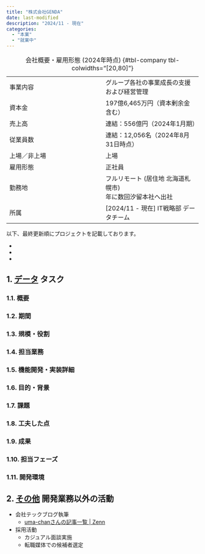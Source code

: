 ```yaml
---
title: "株式会社GENDA"
date: last-modified
description: "2024/11 - 現在"
categories:
  - "本業"
  - "就業中"
---
```


:会社概要・雇用形態 (2024年時点) {#tbl-company tbl-colwidths="[20,80]"}

|              |                                                              |
| :---         | :---                                                         |
| 事業内容     | グループ各社の事業成長の支援および経営管理                   |
| 資本金       | 197億6,465万円（資本剰余金含む）                             |
| 売上高       | 連結：556億円（2024年1月期）                                 |
| 従業員数     | 連結：12,056名（2024年8月31日時点）                          |
| 上場／非上場 | 上場                                                         |
| 雇用形態     | 正社員                                                       |
| 勤務地       | フルリモート (居住地 北海道札幌市)<br>年に数回汐留本社へ出社 |
| 所属         | [2024/11 - 現在] IT戦略部 データチーム                       |

<!--
**入社動機**
- 事業拡大・成長のスピードが速く、面白さを感じつつ業務に携われると思った
- 自分のやりたいことと求人がマッチしている (目の前で困っている方がいるときモチベーションが上がる)
- データによる意思決定にしっかり携われると感じた
- 事業自体が自分の趣味に合うので純粋に事業拡大のために頑張りたいと思える
-->

以下、最終更新順にプロジェクトを記載しております。

- [データ]: データエンジニアとしての業務
- [ML]: MLOps エンジニアとしての業務
- [その他]: その他業務

## 1. [データ] タスク

### 1.1. 概要

### 1.2. 期間

### 1.3. 規模・役割

### 1.4. 担当業務

### 1.5. 機能開発・実装詳細

### 1.6. 目的・背景

### 1.7. 課題

### 1.8. 工夫した点

### 1.9. 成果

### 1.10. 担当フェーズ

### 1.11. 開発環境

## 2. [その他] 開発業務以外の活動

- 会社テックブログ執筆
    - [uma-chanさんの記事一覧 | Zenn](https://zenn.dev/i9wa4)
- 採用活動
    - カジュアル面談実施
    - 転職媒体での候補者選定

<!--
## 3. タスク

### 3.1. 概要

### 3.2. 期間

### 3.3. 規模・役割

### 3.4. 担当業務

### 3.5. 機能開発・実装詳細

### 3.6. 目的・背景

### 3.7. 課題

### 3.8. 工夫した点

### 3.9. 成果

### 3.10. 担当フェーズ

### 3.11. 開発環境
-->
